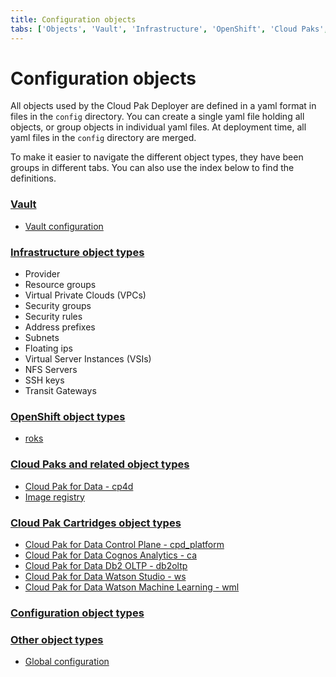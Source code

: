 ```yaml
---
title: Configuration objects
tabs: ['Objects', 'Vault', 'Infrastructure', 'OpenShift', 'Cloud Paks', 'Cartridges', 'Configuration', 'Other']
---
```


# Configuration objects

All objects used by the Cloud Pak Deployer are defined in a yaml format in files in the `config` directory. You can create a single yaml file holding all objects, or group objects in individual yaml files. At deployment time, all yaml files in the `config` directory are merged.

To make it easier to navigate the different object types, they have been groups in different tabs. You can also use the index below to find the definitions.

### [Vault](vault)
* [Vault configuration](vault)

### [Infrastructure object types](infrastructure)
* Provider
* Resource groups
* Virtual Private Clouds (VPCs)
* Security groups
* Security rules
* Address prefixes
* Subnets
* Floating ips
* Virtual Server Instances (VSIs)
* NFS Servers
* SSH keys
* Transit Gateways

### [OpenShift object types](openshift)
* [roks](openshift#openshift)

### [Cloud Paks and related object types](cloud-paks)
* [Cloud Pak for Data - cp4d](cloud-paks#cp4d)
* [Image registry](cloud-paks#image_registry)

### [Cloud Pak Cartridges object types](cartridges)
* [Cloud Pak for Data Control Plane - cpd_platform](cartridges#cpd_platform)
* [Cloud Pak for Data Cognos Analytics - ca](cartridges#ca)
* [Cloud Pak for Data Db2 OLTP - db2oltp](cartridges#db2oltp)
* [Cloud Pak for Data Watson Studio - ws](cartridges#ws)
* [Cloud Pak for Data Watson Machine Learning - wml](cartridges#wml)

### [Configuration object types](configuration)

### [Other object types](other)
* [Global configuration](other#global_config)